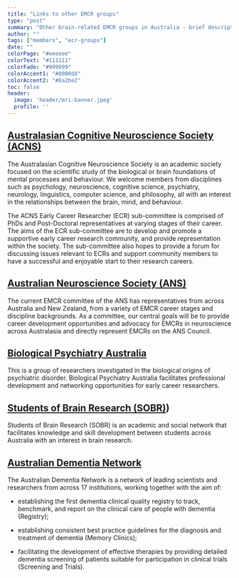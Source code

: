 ```yaml
---
title: "Links to other EMCR groups"
type: "post"
summary: "Other brain-related EMCR groups in Australia - brief descriptions and links"
author: ""
tags: ["members", "ecr-groups"]
date: ""
colorPage: "#eeeeee"
colorText: "#111111"
colorFade: "#999999"
colorAccent1: "#0000dd"
colorAccent2: "#8a2be2"
toc: false
header:
  image: 'header/mri-banner.jpeg'
  profile: ''
---
```


## [Australasian Cognitive Neuroscience Society (ACNS)](https://www.acns.org.au/ecr/)

The Australasian Cognitive Neuroscience Society is an academic society focused on the scientific study of the biological or brain foundations of mental processes and behaviour. We welcome members from disciplines such as psychology, neuroscience, cognitive science, psychiatry, neurology, linguistics, computer science, and philosophy, all with an interest in the relationships between the brain, mind, and behaviour.

The ACNS Early Career Researcher (ECR) sub-committee is comprised of PhDs and Post-Doctoral representatives at varying stages of their career. The aims of the ECR sub-committee are to develop and promote a supportive early career research community, and provide representation within the society. The sub-committee also hopes to provide a forum for discussing issues relevant to ECRs and support community members to have a successful and enjoyable start to their research careers.


## [Australian Neuroscience Society (ANS)](https://www.ans.org.au/about-us/committees/emcr-committee)

The current EMCR committee of the ANS has representatives from across Australia and New Zealand, from a variety of EMCR career stages and discipline backgrounds. As a committee, our central goals will be to provide career development opportunities and advocacy for EMCRs in neuroscience across Australasia and directly represent EMCRs on the ANS Council.

## [Biological Psychiatry Australia](http://www.biolpsychaustralia.com.au/ecrn/)

This is a group of researchers investigated in the biological origins of psychiatric disorder. Biological Psychiatry Australia facilitates professional development and networking opportunities for early career researchers.

## [Students of Brain Research (SOBR)](https://www.sobrnetwork.org/))

Students of Brain Research (SOBR) is an academic and social network that facilitates knowledge and skill development between students across Australia with an interest in brain research.



## [Australian Dementia Network](https://www.australiandementianetwork.org.au/)

The Australian Dementia Network is a network of leading scientists and researchers from across 17 institutions, working together with the aim of:

- establishing the first dementia clinical quality registry to track, benchmark, and report on the clinical care of people with dementia (Registry);

- establishing consistent best practice guidelines for the diagnosis and treatment of dementia (Memory Clinics);

- facilitating the development of effective therapies by providing detailed dementia screening of patients suitable for participation in clinical trials (Screening and Trials).





